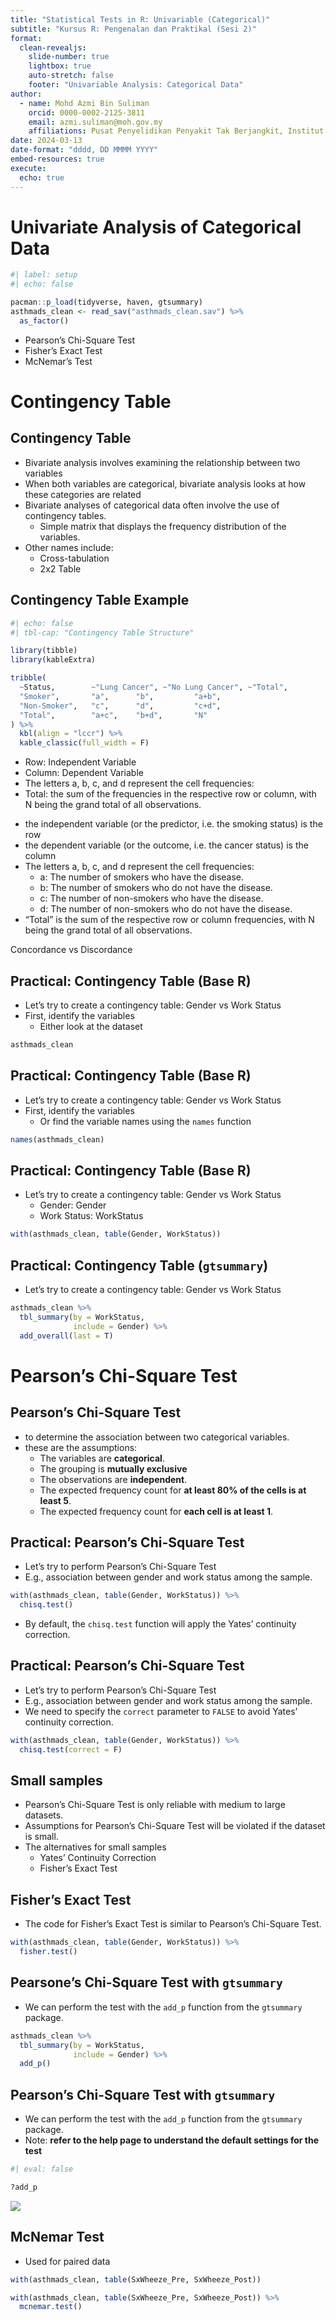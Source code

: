 ```yaml
---
title: "Statistical Tests in R: Univariable (Categorical)"
subtitle: "Kursus R: Pengenalan dan Praktikal (Sesi 2)"
format: 
  clean-revealjs: 
    slide-number: true
    lightbox: true
    auto-stretch: false
    footer: "Univariable Analysis: Categorical Data"
author:
  - name: Mohd Azmi Bin Suliman
    orcid: 0000-0002-2125-3811
    email: azmi.suliman@moh.gov.my
    affiliations: Pusat Penyelidikan Penyakit Tak Berjangkit, Institut Kesihatan Umum
date: 2024-03-13
date-format: "dddd, DD MMMM YYYY"
embed-resources: true
execute: 
  echo: true
---
```


# Univariate Analysis of Categorical Data

```r
#| label: setup
#| echo: false

pacman::p_load(tidyverse, haven, gtsummary)
asthmads_clean <- read_sav("asthmads_clean.sav") %>% 
  as_factor()
```

-   Pearson's Chi-Square Test
-   Fisher's Exact Test
-   McNemar's Test

# Contingency Table

## Contingency Table

-   Bivariate analysis involves examining the relationship between two variables
-   When both variables are categorical, bivariate analysis looks at how these categories are related
-   Bivariate analyses of categorical data often involve the use of contingency tables.
    -   Simple matrix that displays the frequency distribution of the variables.
-   Other names include:
    -   Cross-tabulation
    -   2x2 Table

## Contingency Table Example

```r
#| echo: false
#| tbl-cap: "Contingency Table Structure"

library(tibble)
library(kableExtra)

tribble(
  ~Status,        ~"Lung Cancer", ~"No Lung Cancer", ~"Total",
  "Smoker",       "a",      "b",         "a+b",
  "Non-Smoker",   "c",      "d",         "c+d",
  "Total",        "a+c",    "b+d",       "N"
) %>% 
  kbl(align = "lccr") %>% 
  kable_classic(full_width = F)
```

-   Row: Independent Variable
-   Column: Dependent Variable
-   The letters a, b, c, and d represent the cell frequencies:
-   Total: the sum of the frequencies in the respective row or column, with N being the grand total of all observations.

::: notes
-   the independent variable (or the predictor, i.e. the smoking status) is the row
-   the dependent variable (or the outcome, i.e. the cancer status) is the column
-   The letters a, b, c, and d represent the cell frequencies:
    -   a: The number of smokers who have the disease.
    -   b: The number of smokers who do not have the disease.
    -   c: The number of non-smokers who have the disease.
    -   d: The number of non-smokers who do not have the disease.
-   "Total" is the sum of the respective row or column frequencies, with N being the grand total of all observations.

Concordance vs Discordance
:::

## Practical: Contingency Table (Base R)

-   Let's try to create a contingency table: Gender vs Work Status
-   First, identify the variables
    -   Either look at the dataset

```r
asthmads_clean
```

## Practical: Contingency Table (Base R)

-   Let's try to create a contingency table: Gender vs Work Status
-   First, identify the variables
    -   Or find the variable names using the `names` function

```r
names(asthmads_clean)
```

## Practical: Contingency Table (Base R)

-   Let's try to create a contingency table: Gender vs Work Status
    -   Gender: Gender
    -   Work Status: WorkStatus

```r
with(asthmads_clean, table(Gender, WorkStatus))
```

## Practical: Contingency Table (`gtsummary`)

-   Let's try to create a contingency table: Gender vs Work Status

```r
asthmads_clean %>% 
  tbl_summary(by = WorkStatus, 
              include = Gender) %>% 
  add_overall(last = T)
```

# Pearson's Chi-Square Test

## Pearson's Chi-Square Test

-   to determine the association between two categorical variables.
-   these are the assumptions:
    -   The variables are **categorical**.
    -   The grouping is **mutually exclusive**
    -   The observations are **independent**.
    -   The expected frequency count for **at least 80% of the cells is at least 5**.
    -   The expected frequency count for **each cell is at least 1**.

## Practical: Pearson's Chi-Square Test

-   Let's try to perform Pearson's Chi-Square Test
-   E.g., association between gender and work status among the sample.

```r
with(asthmads_clean, table(Gender, WorkStatus)) %>% 
  chisq.test()
```

-   By default, the `chisq.test` function will apply the Yates' continuity correction.

## Practical: Pearson's Chi-Square Test

-   Let's try to perform Pearson's Chi-Square Test
-   E.g., association between gender and work status among the sample.
-   We need to specify the `correct` parameter to `FALSE` to avoid Yates' continuity correction.

```r
with(asthmads_clean, table(Gender, WorkStatus)) %>% 
  chisq.test(correct = F)
```

## Small samples

-   Pearson's Chi-Square Test is only reliable with medium to large datasets.
-   Assumptions for Pearson's Chi-Square Test will be violated if the dataset is small.
-   The alternatives for small samples
    -   Yates' Continuity Correction
    -   Fisher's Exact Test

## Fisher's Exact Test

-   The code for Fisher's Exact Test is similar to Pearson's Chi-Square Test.

```r
with(asthmads_clean, table(Gender, WorkStatus)) %>% 
  fisher.test()
```

## Pearsone's Chi-Square Test with `gtsummary`

-   We can perform the test with the `add_p` function from the `gtsummary` package.

```r
asthmads_clean %>% 
  tbl_summary(by = WorkStatus, 
              include = Gender) %>% 
  add_p()
```

## Pearson's Chi-Square Test with `gtsummary`

-   We can perform the test with the `add_p` function from the `gtsummary` package.
-   Note: **refer to the help page to understand the default settings for the test**

```r
#| eval: false

?add_p
```

![](images/addp_help.png)

## McNemar Test

-   Used for paired data

```r
with(asthmads_clean, table(SxWheeze_Pre, SxWheeze_Post))

with(asthmads_clean, table(SxWheeze_Pre, SxWheeze_Post)) %>% 
  mcnemar.test()
```
